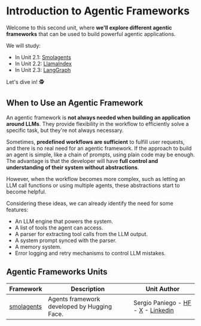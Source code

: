 # Introduction to Agentic Frameworks

Welcome to this second unit, where **we'll explore different agentic frameworks** that can be used to build powerful agentic applications. 

We will study:

- In Unit 2.1: [Smolagents](https://huggingface.co/docs/smolagents/en/index)
- In Unit 2.2: [LlamaIndex](https://www.llamaindex.ai/)
- In Unit 2.3: [LangGraph](https://www.langchain.com/langgraph)

Let's dive in! 🕵

## When to Use an Agentic Framework

An agentic framework is **not always needed when building an application around LLMs**. They provide flexibility in the workflow to efficiently solve a specific task, but they're not always necessary. 

Sometimes, **predefined workflows are sufficient** to fulfill user requests, and there is no real need for an agentic framework. If the approach to build an agent is simple, like a chain of prompts, using plain code may be enough. The advantage is that the developer will have **full control and understanding of their system without abstractions**.

However, when the workflow becomes more complex, such as letting an LLM call functions or using multiple agents, these abstractions start to become helpful.

Considering these ideas, we can already identify the need for some features:

* An LLM engine that powers the system.
* A list of tools the agent can access.
* A parser for extracting tool calls from the LLM output.
* A system prompt synced with the parser.
* A memory system.
* Error logging and retry mechanisms to control LLM mistakes.

## Agentic Frameworks Units

| Framework  | Description | Unit Author |
|------------|----------------|----------------|
| [smolagents](./smolagents/introduction) | Agents framework developed by Hugging Face. | Sergio Paniego - [HF](https://huggingface.co/sergiopaniego) - [X](https://x.com/sergiopaniego) - [Linkedin](https://www.linkedin.com/in/sergio-paniego-blanco) |
